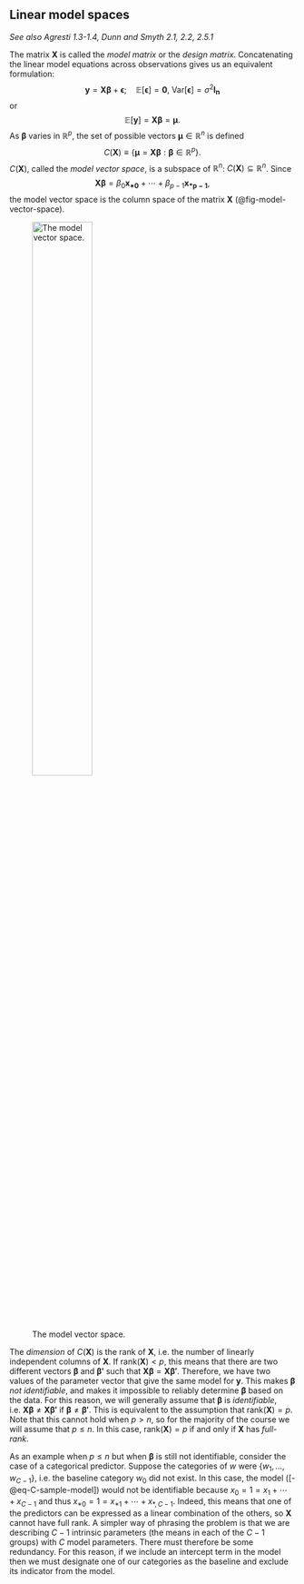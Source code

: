 ## Linear model spaces {#sec-linear-model-spaces}

*See also Agresti 1.3-1.4, Dunn and Smyth 2.1, 2.2, 2.5.1*

The matrix $\boldsymbol{X}$ is called the *model matrix* or the *design matrix*. Concatenating the linear model equations across observations gives us an equivalent formulation:
$$
\boldsymbol{y} = \boldsymbol{X} \boldsymbol{\beta} + \boldsymbol{\epsilon}; \quad \mathbb{E}[\boldsymbol{\epsilon}] = \boldsymbol{0}, \ \text{Var}[\boldsymbol{\epsilon}] = \sigma^2 \boldsymbol{I_n}
$$
or
$$
\mathbb{E}[\boldsymbol{y}] = \boldsymbol{X} \boldsymbol{\beta} = \boldsymbol{\mu}.
$$
As $\boldsymbol{\beta}$ varies in $\mathbb{R}^p$, the set of possible vectors $\boldsymbol{\mu} \in \mathbb{R}^n$ is defined
$$
C(\boldsymbol{X}) \equiv \{\boldsymbol{\mu} = \boldsymbol{X} \boldsymbol{\beta}: \boldsymbol{\beta} \in \mathbb{R}^p\}.
$$
$C(\boldsymbol{X})$, called the *model vector space*, is a subspace of $\mathbb{R}^n$: $C(\boldsymbol{X}) \subseteq \mathbb{R}^n$. Since
$$
\boldsymbol{X} \boldsymbol{\beta} = \beta_0 \boldsymbol{x_{*0}} + \cdots + \beta_{p-1} \boldsymbol{x_{*p-1}},
$$
the model vector space is the column space of the matrix $\boldsymbol{X}$ (@fig-model-vector-space).

![The model vector space.](figures/model-vector-space.png){#fig-model-vector-space width=50%}

The *dimension* of $C(\boldsymbol{X})$ is the rank of $\boldsymbol{X}$, i.e. the number of linearly independent columns of $\boldsymbol{X}$. If $\text{rank}(\boldsymbol{X}) < p$, this means that there are two different vectors $\boldsymbol{\beta}$ and $\boldsymbol{\beta'}$ such that $\boldsymbol{X} \boldsymbol{\beta} = \boldsymbol{X} \boldsymbol{\beta'}$. Therefore, we have two values of the parameter vector that give the same model for $\boldsymbol{y}$. This makes $\boldsymbol{\beta}$ *not identifiable*, and makes it impossible to reliably determine $\boldsymbol{\beta}$ based on the data. For this reason, we will generally assume that $\boldsymbol{\beta}$ is *identifiable*, i.e. $\boldsymbol{X} \boldsymbol{\beta} \neq \boldsymbol{X} \boldsymbol{\beta'}$ if $\boldsymbol{\beta} \neq \boldsymbol{\beta'}$. This is equivalent to the assumption that $\text{rank}(\boldsymbol{X}) = p$. Note that this cannot hold when $p > n$, so for the majority of the course we will assume that $p \leq n$. In this case, $\text{rank}(\boldsymbol{X}) = p$ if and only if $\boldsymbol{X}$ has *full-rank*.

As an example when $p \leq n$ but when $\boldsymbol{\beta}$ is still not identifiable, consider the case of a categorical predictor. Suppose the categories of $w$ were $\{w_1, \dots, w_{C-1}\}$, i.e. the baseline category $w_0$ did not exist. In this case, the model ([-@eq-C-sample-model]) would not be identifiable because $x_0 = 1 = x_1 + \cdots + x_{C-1}$ and thus $x_{*0} = 1 = x_{*1} + \cdots + x_{*,C-1}$. Indeed, this means that one of the predictors can be expressed as a linear combination of the others, so $\boldsymbol{X}$ cannot have full rank. A simpler way of phrasing the problem is that we are describing $C-1$ intrinsic parameters (the means in each of the $C-1$ groups) with $C$ model parameters. There must therefore be some redundancy. For this reason, if we include an intercept term in the model then we must designate one of our categories as the baseline and exclude its indicator from the model.
